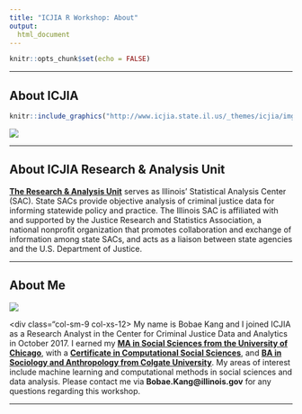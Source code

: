 ```yaml
---
title: "ICJIA R Workshop: About"
output:
  html_document
---
```

<!-- fontawesome CDN -->
<link href="https://maxcdn.bootstrapcdn.com/font-awesome/4.7.0/css/font-awesome.min.css" rel="stylesheet">

<style>
body {
  padding-bottom: 100px;
}
</style>
```r
knitr::opts_chunk$set(echo = FALSE)
```

***

## About ICJIA
```r
knitr::include_graphics("http://www.icjia.state.il.us/_themes/icjia/img/logo-icjia-small-blue-3.png")
```
  
<div class="row">
<div class="col-sm-9 col-xs-12>
Created in 1983, [**the Illinois Criminal Justice Information Authority**](http://www.icjia.state.il.us) is a state agency dedicated to improving the administration of criminal justice.

The Authority brings together key leaders from the justice system and the public to identify critical issues facing the criminal justice system in Illinois, and to propose and evaluate policies, programs, and legislation that address those issues. The agency also works to ensure the criminal justice system in Illinois is efficient and effective. The Authority's specific powers and duties are detailed in the Illinois Criminal Justice Information Act [[**20 ILCS 3930 et. seq.**](http://www.ilga.gov/legislation/ilcs/ilcs3.asp?ActID=397&ChapterID=5)].

The statutory responsibilities of the Authority fall under the categories of grants administration, research and analysis, policy and planning, and information systems and technology. To display the Authority organization chart, [**click here**](http://www.icjia.state.il.us/assets/img/orgchart15.png).

For information about contacting the Authority, please see [**this page**](http://www.icjia.state.il.us/about/contact).
</div>
<div class="col-sm-3 col-xs-4 offset-xs-4">
<img src="images/icjia.png">
</div>
</div>

***

## About ICJIA Research & Analysis Unit
[**The Research & Analysis Unit**](http://www.icjia.state.il.us/research/overview#tab_research-overview) serves as Illinois' Statistical Analysis Center (SAC). State SACs provide objective analysis of criminal justice data for informing statewide policy and practice. The Illinois SAC is affiliated with and supported by the Justice Research and Statistics Association, a national nonprofit organization that promotes collaboration and exchange of information among state SACs, and acts as a liaison between state agencies and the U.S. Department of Justice.

***

## About Me
<div class="row">
<div style="max-width:40%" class="col-sm-3 col-xs-12">
<img src="https://avatars3.githubusercontent.com/u/22449454?s=460&v=4">
</div>
<div class="col-sm-9 col-xs-12>
My name is Bobae Kang and I joined ICJIA as a Research Analyst in the Center for Criminal Justice Data and Analytics in October 2017. I earned my [**MA in Social Sciences from the University of Chicago**](https://mapss.uchicago.edu/), with a [**Certificate in Computational Social Sciences**](https://macss.uchicago.edu/content/certificate-current-students), and [**BA in Sociology and Anthropology from Colgate University**](http://www.colgate.edu/academics/departments-and-programs/sociology-and-anthropology). My areas of interest include machine learning and computational methods in social sciences and data analysis. Please contact me via **Bobae.Kang@illinois.gov** for any questions regarding this workshop.
</div>
</div>

***